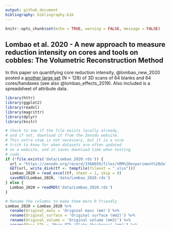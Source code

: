 ```yaml
---
output: github_document
bibliography: bibliography.bib
---
```


```r

knitr::opts_chunk$set(echo = TRUE, warning = FALSE, message = FALSE)

```


## Lombao et al. 2020 - A new approach to measure reduction intensity on cores and tools on cobbles: The Volumetric Reconstruction Method

In this paper on quantifying core reduction intensity, @lombao_new_2020 posted a [another large set](https://zenodo.org/record/3368659#.X0TENcgzZJJ) (N = 128) of 3D scans of 64 blanks and 64 cores/handaxes (see also @lombao_effects_2019).  Also included is a spreadsheet of attribute data.

```r

library(httr)
library(ggplot2)
library(readxl)
library(magrittr)
library(dplyr)
library(knitr)

# Check to see if the file exists locally already, 
# and if not, download it from the Zenodo website.
# This extra step is not necessary, but it is a nice
# trick to know for when datasets are often updated
# on a website, and it saves download time when testing
# code.
if (!file.exists('data/Lombao_2020.rds')) {
  url = "https://zenodo.org/record/3368659/files/VRM%20experiment%20database.xlsx?download=1"
  GET(url, write_disk(tf <- tempfile(fileext = ".xlsx")))
  Lombao_2020 = read_excel(tf, sheet = 1, skip = 0) 
  saveRDS(Lombao_2020, 'data/Lombao_2020.rds') 
} else {
  Lombao_2020 = readRDS('data/Lombao_2020.rds')
}

# Rename the columns to make them more R friendly
Lombao_2020 = Lombao_2020 %>%
  rename(Original_mass = 'Original mass (mm)') %>%
  rename(Original_surface = 'Original surface (mm2)') %>%
  rename(Original_volume = 'Original volume (mm3)') %>%
  rename(Mass_FTh = 'Mean FTh (Flake thickness) (mm)') %>%
  rename(Scar_generations_1 = 'Scar generations...15') %>%
  rename(Thickness = 'Thickness (mm)') %>%
  rename(Mean_PTh_1 = 'Mean PTh (Platform thickness) (mm)...13') %>%
  rename(Scar_generations_2 = 'Scar generations...12') %>%
  rename(Width = 'Width (mm)') %>%
  rename(Mean_PTh_2 = 'Mean PTh (Platform thickness) (mm)...10') %>%
  rename(Scar_generations_3 = 'Scar generations...9') %>%
  rename(Length = 'Length (mm)') %>%
  rename(Surface = 'Surface (mm2)') %>%
  rename(Final_volume = 'Final volume (mm3)') %>%
  rename(Final_mass = 'Final mass (g)') %>%
  rename(Reduction_strategy = 'Reduction strategy') %>%
  rename(Core_label = 'Core Label') %>%
  rename(Blank_label = 'Blank label')
```

A view on the attribute data.

```r

kable(Lombao_2020)

```



